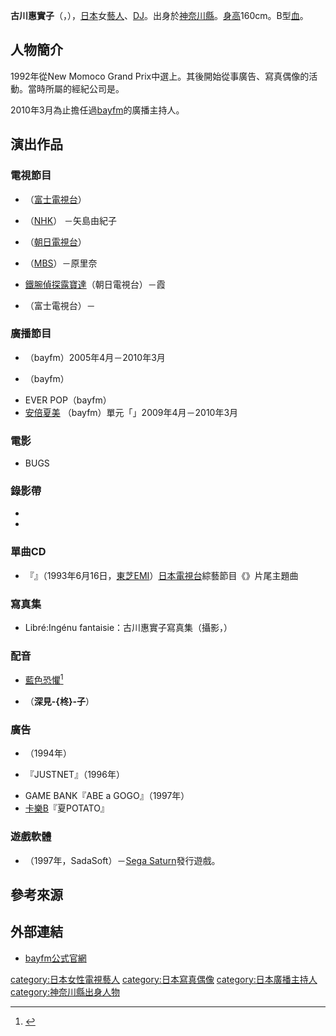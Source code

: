 {{Notability Unreferenced|time=2016-08-29T15:27:43+00:00}}
{{藝人
|前綴尊稱 = 
|姓名 = 古川惠實子
|後綴尊稱 = 
|類型 = 模特兒
|圖片 = 
|圖片尺寸 = 
|補正 = 
|圖片替代 = 
|圖片簡介 = 
|本名 = 
|外文名 = 古川 恵実子
|外文 = ja
|羅馬拼音 = Furukawa Emiko
|英文名 = 
|暱稱 = 
|其他藝名 = 
|國籍 = {{JPN}}
|民族 = 
|籍貫 = 
|出生名 = 
|出生日期 = 
|出生地點 = {{JPN}}[[神奈川縣|神奈川縣]]
|逝世日期 = 
|逝世地點 = 
|死因 = 
|墓地 = 
|墓地坐標 = 
|職業 = [[藝人|藝人]]、[[唱片騎師|DJ]]、[[模特兒|模特兒]]（一般、泳裝）
|語言 = 
|教育程度 = 
|母校 = 
|宗教信仰 = 
|配偶 = 
|兒女 = 
|父母 = 
|親屬 = 
|音樂類型 = 
|演奏樂器 = 
|出道地點 = 
|出道日期 = 
|出道作 = 
|代表作 = '''配音'''<br />電影動畫：[[藍色恐懼|藍色恐懼]]<br />遊戲：{{lang|ja|{{link-ja|エフィカス この想いを君に…|エフィカス この想いを君に…}}}}（深見-{柊}-子）
|著名角色 = 
|活躍年代 = 
|唱片公司 = 
|經紀公司 = 
|簽名 = 
|簽名大小 = 
|簽名替代 = 
|網站 = 
|相關團體 = 
|module = 
|module2 = 
|module3 = 
|module4 = 
|module5 = 
|module6 = 
|IMDb = 
|現任成員 = 
|過往成員 = 
|著名樂器 = 
|academyawards = 
|cannesfilmawards = 
|afiawards = 
|arielaward = 
|baftaawards = 
|cesarawards = 
|emmyawards = 
|filmfareawards = 
|geminiawards = 
|goldenglobeawards = 
|goldenraspberryawards = 
|goyaawards = 
|grammyawards = 
|hongkongfilmawards = 
|olivierawards = 
|iftaawards = 
|imageaward = 
|nationalfilmawards = 
|sagawards = 
|tonyawards = 
|goldenbauhiniaawards = 
|hkfcsawards = 
|asianfilmawards = 
|goldenhorseawards = 
|huabiaoawards = 
|goldenroosterawards = 
|hundredflowersawards = 
|goldeneagleawards = 
|flyingapsarasawards = 
|rthktop10goldsongsawards = 
|goldenmelodyawards = 
|mtvasiaawards = 
|ntsawards = 
|chinamusicawards = 
|goldenbellawards = 
|tvbanniversaryawards = 
|magnoliaawards = 
|asiantvawards = 
|rainbowawards = 
|tokyofilmawards = 
|yokohamafilmawards = 
|japanacademyawards = 
|japanesefilmcreticsawards = 
|mainichifilmawards = 
|blueribbonawards = 
|hochifilmawards = 
|kinemajunpotop10awards = 
|grandbellawards = 
|bluedragonfilmawards = 
|paeksangartsawards = 
|獎項 = 
}}
{{japanese|japanese=古川 恵実子|kana=ふるかわ えみこ|romaji=Furukawa Emiko}}
'''古川惠實子'''（{{lang-ja|古川 恵実子}}，{{bd|1979年|10月4日||}}），[[日本|日本]]女[[藝人|藝人]]、[[唱片騎師|DJ]]。出身於[[神奈川縣|神奈川縣]]。[[身高|身高]]160cm。B型[[血型|血]]。

== 人物簡介 ==
1992年從New Momoco Grand Prix中選上。其後開始從事廣告、寫真偶像的活動。當時所屬的經紀公司是{{link-ja|Office Palette|オフィスパレット}}。

2010年3月為止擔任過[[bayfm|bayfm]]的廣播主持人。

== 演出作品 ==
=== 電視節目 ===
* {{link-ja|不再流淚 (日本電視劇)|もう涙は見せない|不再流淚}}（[[富士電視台|富士電視台]]） 
* {{lang|ja|{{link-ja|コラ！なんばしよっと2|コラ!なんばしよっと}}}}（[[日本放送協會|NHK]]） －矢島由紀子
* {{link-ja|Break Out|ブレイクアウト}}（[[朝日電視台|朝日電視台]]）
* {{link-ja|愛的110號|愛の110番}}（[[每日放送|MBS]]）－原里奈
* [[鐵腕偵探露寶達|鐵腕偵探露寶達]]（朝日電視台）－霞
* {{lang|ja|エブナイ}}（富士電視台）－{{lang|ja|オチナイギャル}}

=== 廣播節目 ===
* {{link-ja|ON8|ON8+1}}（bayfm）2005年4月－2010年3月
* {{link-ja|BAY LINE 7300|BAY LINE 7300}}（bayfm）
* EVER POP（bayfm）
* [[安倍夏美|安倍夏美]] {{lang|ja|あなたに逢えたら}}（bayfm）單元「{{lang|ja|今週のなっち·5チェック}}」2009年4月－2010年3月

=== 電影 ===
* BUGS

=== 錄影帶 ===
* {{lang|ja|プレミア}}
* {{lang|ja|制服を脱いで}}

=== 單曲CD ===
* 『{{lang|ja|さすらいのモグモグ·ゴンボ！/ステゴザウルスふんじゃった}}』（1993年6月16日，[[東芝EMI|東芝EMI]]）[[日本電視台|日本電視台]]綜藝節目《{{link-ja|莫古莫古貢博|モグモグGOMBO}}》片尾主題曲

=== 寫真集 ===
* Libré:Ingénu fantaisie：古川惠實子寫真集（{{link-ja|竹內彩 (攝影師)|竹内彩 (写真家)|竹內彩}}攝影，{{link-ja|LEED社|リイド社}}）

=== 配音 ===
* [[藍色恐懼|藍色恐懼]]<ref>{{Cite web|url=http://www.madhouse.co.jp/works/1999-1997/works_movie_perfectblue.html|title=藍色恐懼|publisher=[[MADHOUSE|MADHOUSE]]|accessdate=2016-08-29|language=ja|archive-date=2016-07-09|archive-url=https://web.archive.org/web/20160709113429/http://www.madhouse.co.jp/works/1999-1997/works_movie_perfectblue.html|dead-url=no}}</ref>
* {{lang|ja|{{link-ja|エフィカス この想いを君に…|エフィカス この想いを君に…}}}}（'''深見-{柊}-子'''）

=== 廣告 ===
* {{link-ja|KIKUCHIOPTICAL|キクチメガネ}}（1994年）
* {{link-ja|JustSystems|ジャストシステム}}『JUSTNET』（1996年） 
* GAME BANK『ABE a GOGO』（1997年） 
* [[卡樂B|卡樂B]]『夏POTATO』 

=== 遊戲軟體 ===
* {{lang|ja|プラドルDISC vol.8 古川恵実子}}（1997年，SadaSoft）－[[世嘉土星|Sega Saturn]]發行遊戲。

== 參考來源 ==
{{reflist}}

== 外部連結 ==
* [https://web.archive.org/web/20081211075750/http://www.bayfm.co.jp/dj/list/furukawa.html bayfm公式官網] {{ja icon}}

{{先代次代|{{link-ja|ON8+1|ON8+1|ON8}}DJ|2005年4月 - 2010年3月|-|[[野呂佳代|野呂佳代]]（週一）<br />{{lang|ja|{{link-ja|真木ひろか|真木ひろか}}}}（週二－週四）}}
{{Normdaten}}
{{DEFAULTSORT:Furukawa Emiko}}
[[category:日本女性電視藝人|category:日本女性電視藝人]]
[[category:日本寫真偶像|category:日本寫真偶像]]
[[category:日本廣播主持人|category:日本廣播主持人]]
[[category:神奈川縣出身人物|category:神奈川縣出身人物]]
